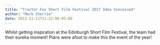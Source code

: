 ```yaml
---
title: "Tractor Fox Short Film Festival 2017 Idea Conceived"
author: "Mark Cherrie"
date: 2013-11-11T21:22:00-05:00
---
```


Whilst getting inspiration at the Edinburgh Short Film Festival, the team had their eureka moment! Plans were afoot to make this the event of the year!